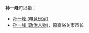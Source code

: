 '''孙一峰'''可以指：
* [[孙一峰_(电竞玩家)|孙一峰 (电竞玩家)]]
* [[孙一峰_(政治人物)|孙一峰 (政治人物)]]，原嘉峪关市市长

{{disambig|yi|cat=三字孙姓人名消歧义}}